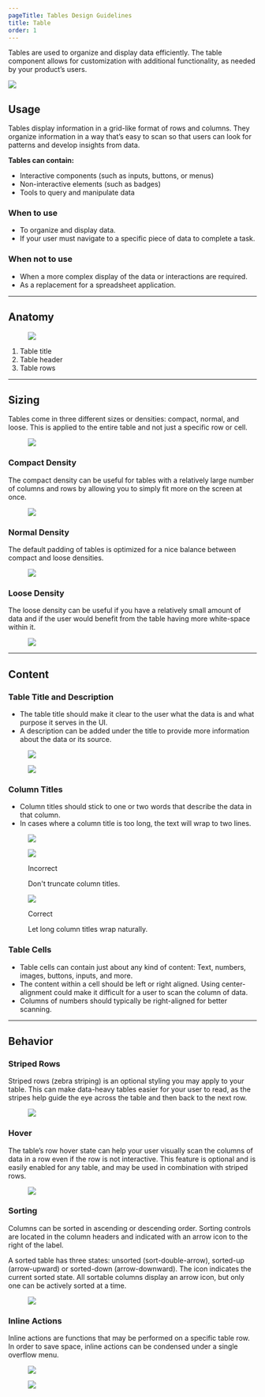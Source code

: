 ```yaml
---
pageTitle: Tables Design Guidelines
title: Table
order: 1
---
```



<PageContent componentName="table" type="design">

<LeadParagraph>
  Tables are used to organize and display data efficiently. The table component
  allows for customization with additional functionality, as needed by your
  product’s users.
</LeadParagraph>

![ ](../../images/tables/tables-intro-image.png)

## Usage

Tables display information in a grid-like format of rows and columns. They organize information in a way that’s easy to scan so that users can look for patterns and develop insights from data.

**Tables can contain:**

- Interactive components (such as inputs, buttons, or menus)
- Non-interactive elements (such as badges)
- Tools to query and manipulate data

### When to use

- To organize and display data.
- If your user must navigate to a specific piece of data to complete a task.

### When not to use

- When a more complex display of the data or interactions are required.
- As a replacement for a spreadsheet application.

---

## Anatomy

<figure>
  <img src="../../images/tables/table-anatomy.png" alt=" " />
</figure>

1. Table title
1. Table header
1. Table rows

---

## Sizing

Tables come in three different sizes or densities: compact, normal, and loose. This is applied to the entire table and not just a specific row or cell.

<figure>
  <img src="../../images/tables/table-densities.png" alt=" " />
</figure>

### Compact Density

The compact density can be useful for tables with a relatively large number of columns and rows by allowing you to simply fit more on the screen at once.

<figure>
  <img src="../../images/tables/compact-density.png" alt=" " />
</figure>

### Normal Density

The default padding of tables is optimized for a nice balance between compact and loose densities.

<figure>
  <img src="../../images/tables/normal-density.png" alt=" " />
</figure>

### Loose Density

The loose density can be useful if you have a relatively small amount of data and if the user would benefit from the table having more white-space within it.

<figure>
  <img src="../../images/tables/loose-density.png" alt=" " />
</figure>

---

## Content

### Table Title and Description

- The table title should make it clear to the user what the data is and what purpose it serves in the UI.
- A description can be added under the title to provide more information about the data or its source.

<div class="two-col">
  <div class="row">
    <div class="col col-1">
      <figure>
        <img src="../../images/tables/table-title.png" alt=" " />
      </figure>
    </div>
    <div class="col col-2">
      <figure>
        <img src="../../images/tables/table-description.png" alt=" " />
      </figure>
    </div>
  </div>
</div>

### Column Titles

- Column titles should stick to one or two words that describe the data in that column.
- In cases where a column title is too long, the text will wrap to two lines.

<figure>
  <img src="../../images/tables/column-titles.png" alt=" " />
</figure>
<div class="two-col">
  <div class="row">
    <div class="col col-1">
      <figure>
        <img src="../../images/tables/column-header-truncate.png" alt=" " />
        <figcaption>
          <p class="title title-incorrect">Incorrect</p>
          <p>Don't truncate column titles.</p>
        </figcaption>
      </figure>
    </div>
    <div class="col col-2">
      <figure>
        <img src="../../images/tables/column-header-wrap.png" alt=" " />
        <figcaption>
          <p class="title title-correct">Correct</p>
          <p>Let long column titles wrap naturally.</p>
        </figcaption>
      </figure>
    </div>
  </div>
</div>

### Table Cells

- Table cells can contain just about any kind of content: Text, numbers, images, buttons, inputs, and more.
- The content within a cell should be left or right aligned. Using center-alignment could make it difficult for a user to scan the column of data.
- Columns of numbers should typically be right-aligned for better scanning.

---

## Behavior

### Striped Rows

Striped rows (zebra striping) is an optional styling you may apply to your table. This can make data-heavy tables easier for your user to read, as the stripes help guide the eye across the table and then back to the next row.

<figure>
  <img src="../../images/tables/striped-rows.png" alt=" " />
</figure>

### Hover

The table’s row hover state can help your user visually scan the columns of data in a row even if the row is not interactive. This feature is optional and is easily enabled for any table, and may be used in combination with striped rows.

<figure>
  <img src="../../images/tables/row-hover.png" alt=" " />
</figure>

### Sorting

Columns can be sorted in ascending or descending order. Sorting controls are located in the column headers and indicated with an arrow icon to the right of the label.

A sorted table has three states: unsorted (sort-double-arrow), sorted-up (arrow-upward) or sorted-down (arrow-downward). The icon indicates the current sorted state. All sortable columns display an arrow icon, but only one can be actively sorted at a time.

<figure>
  <img src="../../images/tables/table-sorting.png" alt=" " />
</figure>

### Inline Actions

Inline actions are functions that may be performed on a specific table row. In order to save space, inline actions can be condensed under a single overflow menu.

<div class="two-col">
  <div class="row">
    <div class="col col-1">
      <figure>
        <img src="../../images/tables/inline-actions.png" alt=" " />
      </figure>
    </div>
    <div class="col col-2">
      <figure>
        <img src="../../images/tables/inline-actions-overflow.png" alt=" " />
      </figure>
    </div>
  </div>
</div>

</PageContent>
